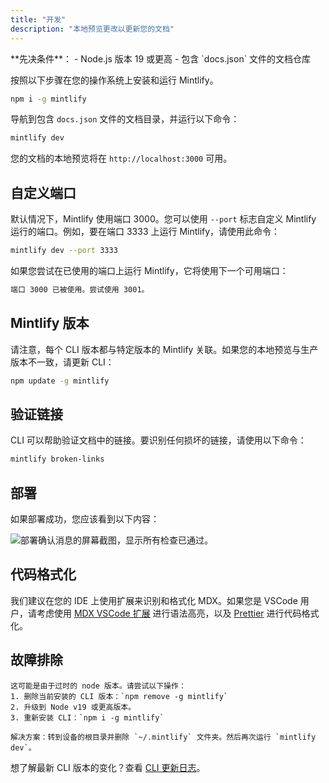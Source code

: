```yaml
---
title: "开发"
description: "本地预览更改以更新您的文档"
---
```


<Info>
  **先决条件**： - Node.js 版本 19 或更高 - 包含 `docs.json` 文件的文档仓库
</Info>

按照以下步骤在您的操作系统上安装和运行 Mintlify。

<Steps>
<Step title="安装 Mintlify CLI">

```bash
npm i -g mintlify
```

</Step>

<Step title="本地预览">

导航到包含 `docs.json` 文件的文档目录，并运行以下命令：

```bash
mintlify dev
```

您的文档的本地预览将在 `http://localhost:3000` 可用。

</Step>
</Steps>

## 自定义端口

默认情况下，Mintlify 使用端口 3000。您可以使用 `--port` 标志自定义 Mintlify 运行的端口。例如，要在端口 3333 上运行 Mintlify，请使用此命令：

```bash
mintlify dev --port 3333
```

如果您尝试在已使用的端口上运行 Mintlify，它将使用下一个可用端口：

```md
端口 3000 已被使用。尝试使用 3001。
```

## Mintlify 版本

请注意，每个 CLI 版本都与特定版本的 Mintlify 关联。如果您的本地预览与生产版本不一致，请更新 CLI：

```bash
npm update -g mintlify
```

## 验证链接

CLI 可以帮助验证文档中的链接。要识别任何损坏的链接，请使用以下命令：

```bash
mintlify broken-links
```

## 部署

如果部署成功，您应该看到以下内容：

<Frame>
  <img
    src="/images/checks-passed.png"
    alt="部署确认消息的屏幕截图，显示所有检查已通过。"
    style={{ borderRadius: "0.5rem" }}
  />
</Frame>

## 代码格式化

我们建议在您的 IDE 上使用扩展来识别和格式化 MDX。如果您是 VSCode 用户，请考虑使用 [MDX VSCode 扩展](https://marketplace.visualstudio.com/items?itemName=unifiedjs.vscode-mdx) 进行语法高亮，以及 [Prettier](https://marketplace.visualstudio.com/items?itemName=esbenp.prettier-vscode) 进行代码格式化。

## 故障排除

<AccordionGroup>
  <Accordion title='错误：无法使用 darwin-arm64 运行时加载 "sharp" 模块'>

    这可能是由于过时的 node 版本。请尝试以下操作：
    1. 删除当前安装的 CLI 版本：`npm remove -g mintlify`
    2. 升级到 Node v19 或更高版本。
    3. 重新安装 CLI：`npm i -g mintlify`

  </Accordion>

  <Accordion title="问题：遇到未知错误">
  
    解决方案：转到设备的根目录并删除 `~/.mintlify` 文件夹。然后再次运行 `mintlify dev`。
  </Accordion>
</AccordionGroup>

想了解最新 CLI 版本的变化？查看 [CLI 更新日志](https://www.npmjs.com/package/mintlify?activeTab=versions)。
